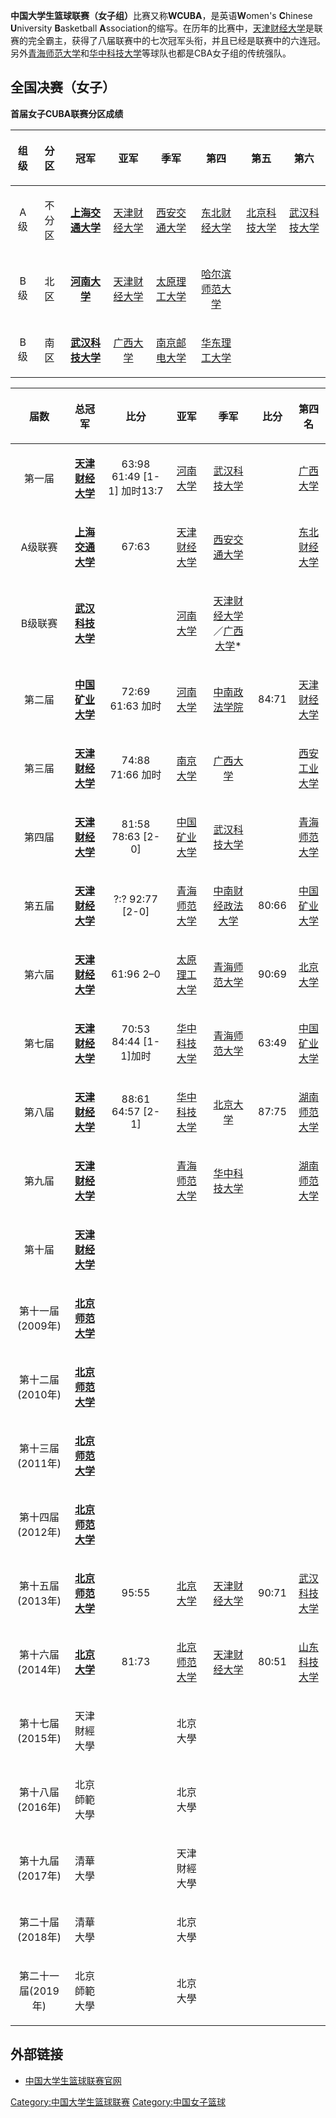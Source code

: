 '''中国大学生篮球联赛（女子组）'''比赛又称'''WCUBA'''，是英语'''W'''omen's '''C'''hinese '''U'''niversity '''B'''asketball '''A'''ssociation的缩写。在历年的比赛中，[[天津财经大学|天津财经大学]]是联赛的完全霸主，获得了八届联赛中的七次冠军头衔，并且已经是联赛中的六连冠。另外[[青海师范大学|青海师范大学]]和[[华中科技大学|华中科技大学]]等球队也都是CBA女子组的传统强队。

==全国决赛（女子）==
'''首届女子CUBA联赛分区成绩'''
{| class="wikitable"
!组级
!分区
!冠军
!亚军
!季军
!第四
!第五
!第六
|-
|<center>A级
|<center>不分区
|<center>'''[[上海交通大学|上海交通大学]]''' 
|<center>[[天津财经大学|天津财经大学]]
|<center>[[西安交通大学|西安交通大学]] 
|<center>[[东北财经大学|东北财经大学]]
|<center>[[北京科技大学|北京科技大学]] 
|<center>[[武汉科技大学|武汉科技大学]]
|-
|<center>B级
|<center>北区
|<center>'''[[河南大学|河南大学]]'''
|<center>[[天津财经大学|天津财经大学]]
|<center>[[太原理工大学|太原理工大学]] 
|<center>[[哈尔滨师范大学|哈尔滨师范大学]]
|-
|<center>B级
|<center>南区
|<center>'''[[武汉科技大学|武汉科技大学]]'''   
|<center>[[广西大学|广西大学]] 
|<center>[[南京邮电大学|南京邮电大学]]
|<center>[[华东理工大学|华东理工大学]]
|}

{| class="wikitable"
!届数
!总冠军
!比分
!亚军
!季军
!比分
!第四名
|-
|<center>第一届
|<center>'''[[天津财经大学|天津财经大学]]'''
|<center>63:98 61:49 [1-1] 加时13:7
|<center>[[河南大学|河南大学]]
|<center>[[武汉科技大学|武汉科技大学]]
|<center>
|<center>[[广西大学|广西大学]]
|-
|<center>A级联赛
|<center>'''[[上海交通大学|上海交通大学]]'''
|<center>67:63
|<center>[[天津财经大学|天津财经大学]]
|<center>[[西安交通大学|西安交通大学]]
|<center>
|<center>[[东北财经大学|东北财经大学]]
|-
|<center>B级联赛
|<center>'''[[武汉科技大学|武汉科技大学]]'''
|<center>
|<center>[[河南大学|河南大学]]
|<center>[[天津财经大学|天津财经大学]]／[[广西大学|广西大学]]*
|<center>
|<center>
|-
|<center>第二届
|<center>'''[[中国矿业大学|中国矿业大学]]'''
|<center>72:69 61:63 加时
|<center>[[河南大学|河南大学]]
|<center>[[中南政法学院|中南政法学院]]
|<center>84:71
|<center>[[天津财经大学|天津财经大学]]
|-
|<center>第三届
|<center>'''[[天津财经大学|天津财经大学]]'''
|<center>74:88 71:66 加时
|<center>[[南京大学|南京大学]]
|<center>[[广西大学|广西大学]]
|<center>
|<center>[[西安工业大学|西安工业大学]]
|-
|<center>第四届
|<center>'''[[天津财经大学|天津财经大学]]'''
|<center>81:58 78:63 [2-0]
|<center>[[中国矿业大学|中国矿业大学]]
|<center>[[武汉科技大学|武汉科技大学]]
|<center>
|<center>[[青海师范大学|青海师范大学]]
|-
|<center>第五届
|<center>'''[[天津财经大学|天津财经大学]]'''
|<center>?:? 92:77 [2-0]
|<center>[[青海师范大学|青海师范大学]]
|<center>[[中南财经政法大学|中南财经政法大学]]
|<center>80:66
|<center>[[中国矿业大学|中国矿业大学]]
|-
|<center>第六届
|<center>'''[[天津财经大学|天津财经大学]]'''
|<center>61:96 2–0
|<center>[[太原理工大学|太原理工大学]]
|<center>[[青海师范大学|青海师范大学]]
|<center>90:69
|<center>[[北京大学|北京大学]]
|-
|<center>第七届
|<center>'''[[天津财经大学|天津财经大学]]'''
|<center>70:53 84:44 [1-1]加时
|<center>[[华中科技大学|华中科技大学]]
|<center>[[青海师范大学|青海师范大学]]
|<center>63:49
|<center>[[中国矿业大学|中国矿业大学]]
|-
|<center>第八届
|<center>'''[[天津财经大学|天津财经大学]]'''
|<center>88:61 64:57 [2-1]
|<center>[[华中科技大学|华中科技大学]]
|<center>[[北京大学|北京大学]]
|<center>87:75
|<center>[[湖南师范大学|湖南师范大学]]
|-
|<center>第九届
|<center>'''[[天津财经大学|天津财经大学]]'''
|<center>
|<center>[[青海师范大学|青海师范大学]]
|<center>[[华中科技大学|华中科技大学]]
|<center>
|<center>[[湖南师范大学|湖南师范大学]]
|-
|<center>第十届
|<center>'''[[天津财经大学|天津财经大学]]'''
|<center>
|<center>
|<center>
|<center>
|<center>
|-
|<center>第十一届(2009年)
|<center>'''[[北京师范大学|北京师范大学]]'''
|<center>
|<center>
|<center>
|<center>
|<center>
|-
|<center>第十二届(2010年)
|<center>'''[[北京师范大学|北京师范大学]]'''
|<center>
|<center>
|<center>
|<center>
|<center>
|-
|<center>第十三届(2011年)
|<center>'''[[北京师范大学|北京师范大学]]'''
|<center>
|<center>
|<center>
|<center>
|<center>
|-
|<center>第十四届(2012年)
|<center>'''[[北京师范大学|北京师范大学]]'''
|<center>
|<center>
|<center>
|<center>
|<center>
|-
|<center>第十五届(2013年)
|<center>'''[[北京师范大学|北京师范大学]]'''
|<center>95:55
|<center>[[北京大学|北京大学]]
|<center>[[天津财经大学|天津财经大学]]
|<center>90:71
|<center>[[武汉科技大学|武汉科技大学]]
|-
|<center>第十六届(2014年)
|<center>'''[[北京大学|北京大学]]'''
|<center>81:73
|<center>[[北京师范大学|北京师范大学]]
|<center>[[天津财经大学|天津财经大学]]
|<center>80:51
|<center>[[山东科技大学|山东科技大学]]
|-
|<center>第十七届(2015年)
|<center>天津財經大學
|<center>
|<center>北京大學
|<center>
|<center>
|<center>
|-
|<center>第十八届(2016年)
|<center>北京師範大學
|<center>
|<center>北京大學
|<center>
|<center>
|<center>
|-
|<center>第十九届(2017年)
|<center>清華大學
|<center>
|<center>天津財經大學
|<center>
|<center>
|<center>
|-
|<center>第二十届(2018年)
|<center>清華大學
|<center>
|<center>北京大學
|<center>
|<center>
|<center>
|-
|<center>第二十一届(2019年)
|<center>北京師範大學
|<center>
|<center>北京大學
|<center>
|<center>
|<center>
|}

==外部链接==
*[http://www.cuba.edu.cn/ 中国大学生篮球联赛官网]{{Wayback|url=http://www.cuba.edu.cn/ |date=20160911163852 }}

{{中国篮球联赛系统}}
[[Category:中国大学生篮球联赛|Category:中国大学生篮球联赛]]
[[Category:中国女子篮球|Category:中国女子篮球]]
